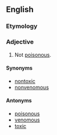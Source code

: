 ==English==

===Etymology===
{{prefix|non|poisonous}}

===Adjective===
{{en-adj|-}}

# Not [[poisonous]].

====Synonyms====
* [[nontoxic]]
* [[nonvenomous]]

====Antonyms====
* [[poisonous]]
* [[venomous]]
* [[toxic]]